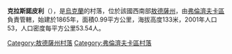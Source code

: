 {{coord|47|17|53|N|29|48|19|E|scale:30000|display=title}}

'''克拉斯諾皮利'''（{{lang-uk|Краснопіль}}），是[[烏克蘭|烏克蘭]]的村落，位於該國西南部[[敖德薩州|敖德薩州]]，由[[弗倫濟夫卡區|弗倫濟夫卡區]]負責管轄，始建於1865年，面積0.99平方公里，海拔高度133米，2001年人口53，人口密度每平方公里53.54人。

{{DEFAULTSORT:Краснопіль}}
[[Category:敖德薩州村落|Category:敖德薩州村落]]
[[Category:弗倫濟夫卡區村落|Category:弗倫濟夫卡區村落]]


{{Odessa-geo-stub}}